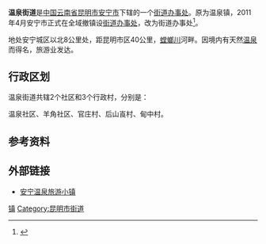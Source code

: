 {{中国乡级行政区
| 行政区全称 = 温泉街道
| 景观照片文件名 =Wenquan Subdistrict in Anning City.jpg
| 景观照片描述 =
| 汉语拼音 =
| 通用拼音 =
| 注音符號 =
| 其它标音类型1 =
| 其它标音1 =
| 其它标音类型2 =
| 其它标音2 =
| 其它语言类型1 =
| 其它语言地名1 =
| 其它语言类型2 =
| 其它语言地名2 =
| 上级行政区 = [[云南省|云南省]][[昆明市|昆明市]][[安宁市|安宁市]]
| 行政区类别 = [[街道办事处|街道办事处]]
| 行政区划代码 =530181103
| 地理坐标 =
| 总面积 =109[[平方千米|平方千米]]
| 户籍人口 =
| 户籍人口年份 =
| 常住人口 =1.21万
| 常住人口年份 =
| 人口密度 =
| 行政区划 =
| 官方网站 =
| 政府驻地 =温泉
| 邮政编码 =
| 毗邻行政区 =
| 位置图文件名 =
| 位置图描述 =
}}
'''温泉街道'''是[[中华人民共和国|中国]][[云南省|云南省]][[昆明市|昆明市]][[安宁市|安宁市]]下辖的一个[[街道办事处|街道办事处]]。原为温泉镇，2011年4月安宁市正式在全域撤镇设[[街道办事处|街道办事处]]，改为街道办事处<ref>{{cite web | language = zh-cn | publisher = 云南经济日报 | title = 安宁全域撤镇设街道办事处 | url = http://jjrbpaper.yunnan.cn/html/2011-04/19/content_330434.htm | date = 2011-04-19 | accessdate = 2011-09-27 | archive-url = https://web.archive.org/web/20170329050808/http://jjrbpaper.yunnan.cn/html/2011-04/19/content_330434.htm | archive-date = 2017-03-29 | dead-url = yes }}</ref>。

地处安宁城区以北8公里处，距昆明市区40公里，[[螳螂川|螳螂川]]河畔。因境内有天然[[温泉|温泉]]而得名，旅游业发达。

== 行政区划 ==

温泉街道共辖2个社区和3个行政村，分别是：

温泉社区、羊角社区、官庄村、后山崀村、甸中村。
{{gallery
|height=120|width=120|lines=3
|File:Zhenquan Village in Wenquan Subdistrict, Anning City.jpg|珍泉村
|File:Caoxi Temple, Anning.jpg|[[曹溪寺_(安宁)|曹溪寺]]
}}
==参考资料==
{{reflist}}
==外部链接==
*[https://web.archive.org/web/20111025135936/http://www.anwq.cn/Mode001/default.aspx 安宁温泉旅游小镇]
{{coord|24|57|43|N|102|27|04|E|region:CN_type:city|display=title}}
{{云南行政区划小作品}}
{{溫泉小作品}}
{{安宁市行政区划}}
[[Category:安宁市行政区划|镇]]
[[Category:昆明市街道|Category:昆明市街道]]